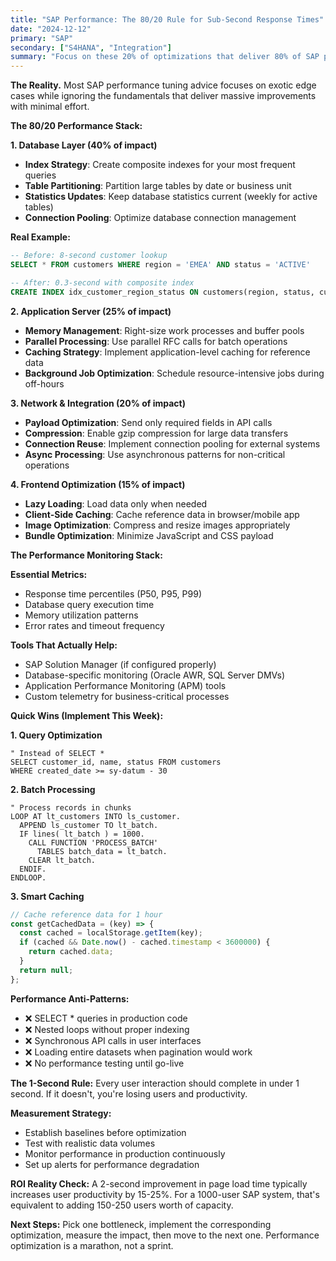 ```yaml
---
title: "SAP Performance: The 80/20 Rule for Sub-Second Response Times"
date: "2024-12-12"
primary: "SAP"
secondary: ["S4HANA", "Integration"]
summary: "Focus on these 20% of optimizations that deliver 80% of SAP performance improvements. Real-world techniques that actually work."
---
```


**The Reality.** Most SAP performance tuning advice focuses on exotic edge cases while ignoring the fundamentals that deliver massive improvements with minimal effort.

**The 80/20 Performance Stack:**

**1. Database Layer (40% of impact)**
- **Index Strategy**: Create composite indexes for your most frequent queries
- **Table Partitioning**: Partition large tables by date or business unit
- **Statistics Updates**: Keep database statistics current (weekly for active tables)
- **Connection Pooling**: Optimize database connection management

**Real Example:**
```sql
-- Before: 8-second customer lookup
SELECT * FROM customers WHERE region = 'EMEA' AND status = 'ACTIVE'

-- After: 0.3-second with composite index
CREATE INDEX idx_customer_region_status ON customers(region, status, customer_id)
```

**2. Application Server (25% of impact)**
- **Memory Management**: Right-size work processes and buffer pools
- **Parallel Processing**: Use parallel RFC calls for batch operations
- **Caching Strategy**: Implement application-level caching for reference data
- **Background Job Optimization**: Schedule resource-intensive jobs during off-hours

**3. Network & Integration (20% of impact)**
- **Payload Optimization**: Send only required fields in API calls
- **Compression**: Enable gzip compression for large data transfers
- **Connection Reuse**: Implement connection pooling for external systems
- **Async Processing**: Use asynchronous patterns for non-critical operations

**4. Frontend Optimization (15% of impact)**
- **Lazy Loading**: Load data only when needed
- **Client-Side Caching**: Cache reference data in browser/mobile app
- **Image Optimization**: Compress and resize images appropriately
- **Bundle Optimization**: Minimize JavaScript and CSS payload

**The Performance Monitoring Stack:**

**Essential Metrics:**
- Response time percentiles (P50, P95, P99)
- Database query execution time
- Memory utilization patterns
- Error rates and timeout frequency

**Tools That Actually Help:**
- SAP Solution Manager (if configured properly)
- Database-specific monitoring (Oracle AWR, SQL Server DMVs)
- Application Performance Monitoring (APM) tools
- Custom telemetry for business-critical processes

**Quick Wins (Implement This Week):**

**1. Query Optimization**
```abap
" Instead of SELECT *
SELECT customer_id, name, status FROM customers
WHERE created_date >= sy-datum - 30
```

**2. Batch Processing**
```abap
" Process records in chunks
LOOP AT lt_customers INTO ls_customer.
  APPEND ls_customer TO lt_batch.
  IF lines( lt_batch ) = 1000.
    CALL FUNCTION 'PROCESS_BATCH'
      TABLES batch_data = lt_batch.
    CLEAR lt_batch.
  ENDIF.
ENDLOOP.
```

**3. Smart Caching**
```javascript
// Cache reference data for 1 hour
const getCachedData = (key) => {
  const cached = localStorage.getItem(key);
  if (cached && Date.now() - cached.timestamp < 3600000) {
    return cached.data;
  }
  return null;
};
```

**Performance Anti-Patterns:**
- ❌ SELECT * queries in production code
- ❌ Nested loops without proper indexing
- ❌ Synchronous API calls in user interfaces
- ❌ Loading entire datasets when pagination would work
- ❌ No performance testing until go-live

**The 1-Second Rule:** Every user interaction should complete in under 1 second. If it doesn't, you're losing users and productivity.

**Measurement Strategy:**
- Establish baselines before optimization
- Test with realistic data volumes
- Monitor performance in production continuously
- Set up alerts for performance degradation

**ROI Reality Check:** A 2-second improvement in page load time typically increases user productivity by 15-25%. For a 1000-user SAP system, that's equivalent to adding 150-250 users worth of capacity.

**Next Steps:** Pick one bottleneck, implement the corresponding optimization, measure the impact, then move to the next one. Performance optimization is a marathon, not a sprint.
